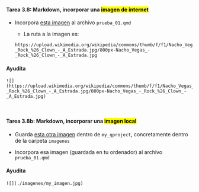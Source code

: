 ::: {.callout-important icon="false"}
#### Tarea 3.8: Markdown, incorporar una <mark> imagen de internet</mark>

- Incorpora [esta imagen](https://upload.wikimedia.org/wikipedia/commons/thumb/f/f1/Nacho_Vegas_-_Rock_%26_Clown_-_A_Estrada.jpg/800px-Nacho_Vegas_-_Rock_%26_Clown_-_A_Estrada.jpg?20100711143100) al archivo `prueba_01.qmd` 

  - La ruta a la imagen es:

  ```text
  https://upload.wikimedia.org/wikipedia/commons/thumb/f/f1/Nacho_Vegas_-_Rock_%26_Clown_-_A_Estrada.jpg/800px-Nacho_Vegas_-_Rock_%26_Clown_-_A_Estrada.jpg
  ```


::: {.fragment}

::: {.callout-warning icon="false"}
#### Ayudita 

```text
![](https://upload.wikimedia.org/wikipedia/commons/thumb/f/f1/Nacho_Vegas_-_Rock_%26_Clown_-_A_Estrada.jpg/800px-Nacho_Vegas_-_Rock_%26_Clown_-_A_Estrada.jpg)
```

:::
:::


:::

<br>

::: {.fragment}
::: {.callout-important icon="false"}
#### Tarea 3.8b: Markdown, incorporar una <mark> imagen local </mark>

- Guarda [esta otra imagen](https://upload.wikimedia.org/wikipedia/commons/thumb/5/57/Husky_sib%C3%A9rienne.JPG/640px-Husky_sib%C3%A9rienne.JPG) dentro de `my_qproject`, concretamente dentro de la carpeta `imagenes`


- Incorpora esa imagen (guardada en tu ordenador) al archivo `prueba_01.qmd` 

::: {.fragment}
::: {.callout-warning icon="false"}
#### Ayudita 

```text
![](./imagenes/my_imagen.jpg)
```
:::
:::


:::
:::